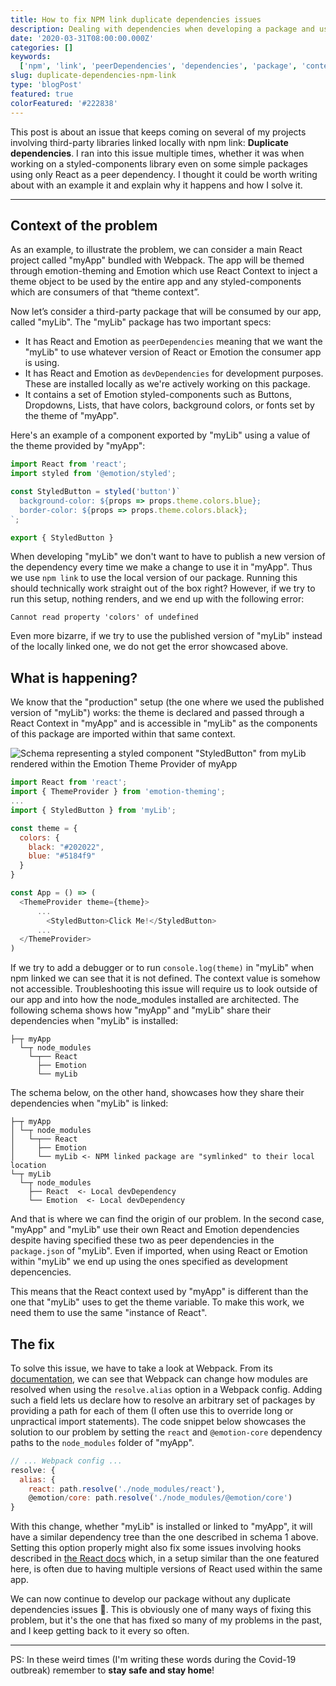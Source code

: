 ```yaml
---
title: How to fix NPM link duplicate dependencies issues
description: Dealing with dependencies when developing a package and using it through npm link.
date: '2020-03-31T08:00:00.000Z'
categories: []
keywords:
  ['npm', 'link', 'peerDependencies', 'dependencies', 'package', 'context', 'react', 'webpack', 'invalid hook call', 'provider']
slug: duplicate-dependencies-npm-link
type: 'blogPost'
featured: true
colorFeatured: '#222838'
---
```


This post is about an issue that keeps coming on several of my projects involving third-party libraries linked locally with npm link: **Duplicate dependencies**. I ran into this issue multiple times, whether it was when working on a styled-components library even on some simple packages using only React as a peer dependency. I thought it could be worth writing about with an example it and explain why it happens and how I solve it.
<hr/>

## Context of the problem

As an example, to illustrate the problem, we can consider a main React project called "myApp" bundled with Webpack. The app will be themed through emotion-theming and Emotion which use React Context to inject a theme object to be used by the entire app and any styled-components which are consumers of that “theme context”.

Now let’s consider a third-party package that will be consumed by our app, called "myLib". The "myLib" package has two important specs:

- It has React and Emotion as `peerDependencies` meaning that we want the "myLib" to use whatever version of React or Emotion the consumer app is using.
- It has React and Emotion as `devDependencies` for development purposes. These are installed locally as we're actively working on this package.
- It contains a set of Emotion styled-components such as Buttons, Dropdowns, Lists,  that have colors, background colors, or fonts set by the theme of "myApp".

Here's an example of a component exported by "myLib" using a value of the theme provided by "myApp":

```javascript title=Example of styled component defined in myLib.
import React from 'react';
import styled from '@emotion/styled';

const StyledButton = styled('button')`
  background-color: ${props => props.theme.colors.blue};
  border-color: ${props => props.theme.colors.black};
`;

export { StyledButton }
```

When developing "myLib" we don't want to have to publish a new version of the dependency every time we make a change to use it in "myApp". Thus we use `npm link` to use the local version of our package.
Running this should technically work straight out of the box right? However, if we try to run this setup, nothing renders, and we end up with the following error:

```
Cannot read property 'colors' of undefined
```

Even more bizarre, if we try to use the published version of "myLib" instead of the locally linked one, we do not get the error showcased above. 

## What is happening?

We know that the "production" setup (the one where we used the published version of "myLib") works: the theme is declared and passed through a React Context in "myApp" and is accessible in "myLib" as the components of this package are imported within that same context. 

![Schema representing a styled component "StyledButton" from myLib rendered within the Emotion Theme Provider of myApp](img/setup-schema-npm-dep.png)

```javascript title=Corresponding code snippet from myApp rendering StyledButton
import React from 'react';
import { ThemeProvider } from 'emotion-theming';
...
import { StyledButton } from 'myLib';

const theme = {
  colors: {
    black: "#202022",
    blue: "#5184f9"
  }
}

const App = () => (
  <ThemeProvider theme={theme}>
      ...
        <StyledButton>Click Me!</StyledButton>
      ...
  </ThemeProvider>
)

```

If we try to add a debugger or to run `console.log(theme)` in "myLib" when npm linked we can see that it is not defined. The context value is somehow not accessible.
Troubleshooting this issue will require us to look outside of our app and into how the node_modules installed are architected. The following schema shows how "myApp" and "myLib" share their dependencies when "myLib" is installed:

```
├─┬ myApp
  └─┬ node_modules
    └─┬── React
      ├── Emotion
      └── myLib
```

The schema below, on the other hand, showcases how they share their dependencies when "myLib" is linked:

```
├─┬ myApp
│ └─┬ node_modules
│   └─┬── React
│     ├── Emotion
│     └── myLib <- NPM linked package are "symlinked" to their local location
└─┬ myLib
  └─┬ node_modules
    ├── React  <- Local devDependency
    └── Emotion  <- Local devDependency
```

And that is where we can find the origin of our problem. In the second case, "myApp" and "myLib" use their own React and Emotion dependencies despite having specified these two as peer dependencies in the `package.json` of "myLib".
Even if imported, when using React or Emotion within "myLib" we end up using the ones specified as development depencencies.

This means that the React context used by "myApp" is different than the one that "myLib" uses to get the theme variable. To make this work, we need them to use the same "instance of React".

## The fix

To solve this issue, we have to take a look at Webpack. From its [documentation](https://webpack.js.org/concepts/), we can see that Webpack can change how modules are resolved when using the `resolve.alias` option in a Webpack config. Adding such a field lets us declare how to resolve an arbitrary set of packages by providing a path for each of them (I often use this to override long or unpractical import statements).
The code snippet below showcases the solution to our problem by setting the `react` and `@emotion-core` dependency paths to the `node_modules` folder of "myApp".

```javascript {4} title=Example of using resolve.alias in a Webpack config file.
// ... Webpack config ...
resolve: {
  alias: {
    react: path.resolve('./node_modules/react'),
    @emotion/core: path.resolve('./node_modules/@emotion/core')
}
```

With this change, whether "myLib" is installed or linked to "myApp", it will have a similar dependency tree than the one described in schema 1 above. Setting this option properly might also fix some issues involving hooks described in [the React docs](https://reactjs.org/warnings/invalid-hook-call-warning.html) which, in a setup similar than the one featured here, is often due to having multiple versions of React used within the same app.

We can now continue to develop our package without any duplicate dependencies issues 🎉. This is obviously one of many ways of fixing this problem, but it's the one that has fixed so many of my problems in the past, and I keep getting back to it every so often.

<hr/>

PS: In these weird times (I'm writing these words during the Covid-19 outbreak) remember to **stay safe and stay home**!
